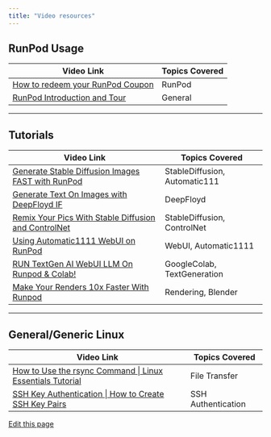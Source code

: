 ```yaml
---
title: "Video resources"
---
```


## RunPod Usage[​](#runpod-usage "Direct link to RunPod Usage")

| Video Link                                                                                                | Topics Covered |
| --------------------------------------------------------------------------------------------------------- | -------------- |
| [How to redeem your RunPod Coupon](https://www.youtube.com/watch?v=IYqEKwpuyWk\&ab_channel=OpenCVCourses) | RunPod         |
| [RunPod Introduction and Tour](https://www.youtube.com/watch?v=6O1oM_N6pcw\&ab_channel=OpenCVCourses)     | General        |

***

## Tutorials[​](#tutorials "Direct link to Tutorials")

| Video Link                                                                                                                      | Topics Covered                |
| ------------------------------------------------------------------------------------------------------------------------------- | ----------------------------- |
| [Generate Stable Diffusion Images FAST with RunPod](https://www.youtube.com/watch?v=susnjHSWFq0\&t=32s\&ab_channel=BillMeeks)   | StableDiffusion, Automatic111 |
| [Generate Text On Images with DeepFloyd IF](https://www.youtube.com/watch?v=Px7Vv9WYl88\&t=2s\&ab_channel=BillMeeks)            | DeepFloyd                     |
| [Remix Your Pics With Stable Diffusion and ControlNet](https://www.youtube.com/watch?v=BqdIdk9LU4w\&t=1s\&ab_channel=BillMeeks) | StableDiffusion, ControlNet   |
| [Using Automatic1111 WebUI on RunPod](https://www.youtube.com/watch?v=R6HUQOtsVic\&ab_channel=OpenCVCourses)                    | WebUI, Automatic1111          |
| [RUN TextGen AI WebUI LLM On Runpod & Colab!](https://www.youtube.com/watch?v=TP2yID7Ubr4\&ab_channel=Aitrepreneur)             | GoogleColab, TextGeneration   |
| [Make Your Renders 10x Faster With Runpod](https://www.youtube.com/watch?v=sJ-Diy93TAg\&ab_channel=RahulAhire)                  | Rendering, Blender            |

***

## General/Generic Linux[​](#generalgeneric-linux "Direct link to General/Generic Linux")

| Video Link                                                                                                                           | Topics Covered     |
| ------------------------------------------------------------------------------------------------------------------------------------ | ------------------ |
| [How to Use the rsync Command \| Linux Essentials Tutorial](https://www.youtube.com/watch?v=2PnAohLS-Q4\&ab_channel=AkamaiDeveloper) | File Transfer      |
| [SSH Key Authentication \| How to Create SSH Key Pairs](https://www.youtube.com/watch?v=33dEcCKGBO4\&ab_channel=AkamaiDeveloper)     | SSH Authentication |

[Edit this page](https://github.com/runpod/docs/blob/main/docs/references/video-resources.md)
